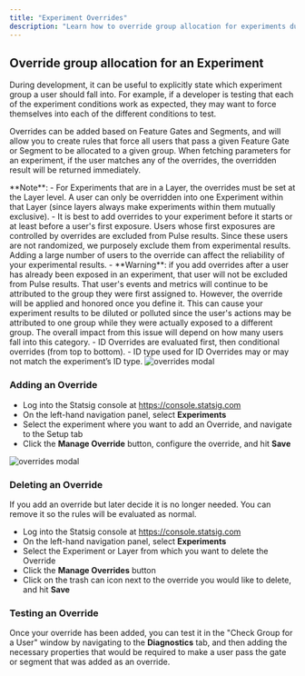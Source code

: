 ```yaml
---
title: "Experiment Overrides"
description: "Learn how to override group allocation for experiments during development and testing."
---
```


## Override group allocation for an Experiment

During development, it can be useful to explicitly state which experiment group a user should fall into. For example, if a developer is testing that each of the experiment conditions work as expected, they may want to force themselves into each of the different conditions to test.

Overrides can be added based on Feature Gates and Segments, and will allow you to create rules that force all users that pass a given Feature Gate or Segment to be allocated to a given group. When fetching parameters for an experiment, if the user matches any of the overrides, the overridden result will be returned immediately.

<Info>
**Note**:
- For Experiments that are in a Layer, the overrides must be set at the Layer level. A user can only be overridden into one Experiment within that Layer (since layers always make experiments within them mutually exclusive).
- It is best to add overrides to your experiment before it starts or at least before a user's first exposure. Users whose first exposures are controlled by overrides are excluded from Pulse results. Since these users are not randomized, we purposely exclude them from experimental results. Adding a large number of users to the override can affect the reliability of your experimental results.
  - **Warning**: if you add overrides after a user has already been exposed in an experiment, that user will not be excluded from Pulse results. That user's events and metrics will continue to be attributed to the group they were first assigned to. However, the override will be applied and honored once you define it. This can cause your experiment results to be diluted or polluted since the user's actions may be attributed to one group while they were actually exposed to a different group. The overall impact from this issue will depend on how many users fall into this category.
- ID Overrides are evaluated first, then conditional overrides (from top to bottom).
- ID type used for ID Overrides may or may not match the experiment’s ID type.
</Info>

<Frame>
  <img src="/images/overrides-modal.png" alt="overrides modal" />
</Frame>

### Adding an Override

- Log into the Statsig console at https://console.statsig.com
- On the left-hand navigation panel, select **Experiments**
- Select the experiment where you want to add an Override, and navigate to the Setup tab
- Click the **Manage Override** button, configure the override, and hit **Save**

<Frame>
  <img src="/images/experiments/overrides-entry.png" alt="overrides modal" />
</Frame>

### Deleting an Override

If you add an override but later decide it is no longer needed. You can remove it so the rules will be evaluated as normal.

- Log into the Statsig console at https://console.statsig.com
- On the left-hand navigation panel, select **Experiments**
- Select the Experiment or Layer from which you want to delete the Override
- Click the **Manage Overrides** button
- Click on the trash can icon next to the override you would like to delete, and hit **Save**

### Testing an Override

Once your override has been added, you can test it in the "Check Group for a User" window by navigating to the **Diagnostics** tab, and then adding the necessary properties that would be required to make a user pass the gate or segment that was added as an override.

